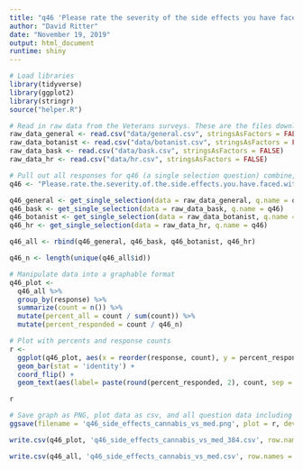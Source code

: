 ```yaml
---
title: "q46 'Please rate the severity of the side effects you have faced with prescription medications compared to cannabis treatments:' (Veterans)"
author: "David Ritter"
date: "November 19, 2019"
output: html_document
runtime: shiny
---
```


```r
# Load libraries
library(tidyverse)
library(ggplot2)
library(stringr)
source("helper.R")
```

```r
# Read in raw data from the Veterans surveys. These are the files downloaded from survey monkey saved as a .csv
raw_data_general <- read.csv("data/general.csv", stringsAsFactors = FALSE)
raw_data_botanist <- read.csv("data/botanist.csv", stringsAsFactors = FALSE)
raw_data_bask <- read.csv("data/bask.csv", stringsAsFactors = FALSE)
raw_data_hr <- read.csv("data/hr.csv", stringsAsFactors = FALSE)
```

```r
# Pull out all responses for q46 (a single selection question) combine, then determine 'question n'
q46 <- "Please.rate.the.severity.of.the.side.effects.you.have.faced.with.prescription.medications.compared.to.cannabis.treatments."

q46_general <- get_single_selection(data = raw_data_general, q.name = q46)
q46_bask <- get_single_selection(data = raw_data_bask, q.name = q46)
q46_botanist <- get_single_selection(data = raw_data_botanist, q.name = q46)
q46_hr <- get_single_selection(data = raw_data_hr, q.name = q46)

q46_all <- rbind(q46_general, q46_bask, q46_botanist, q46_hr)

q46_n <- length(unique(q46_all$id))
```

```r
# Manipulate data into a graphable format
q46_plot <- 
  q46_all %>%
  group_by(response) %>%
  summarize(count = n()) %>%
  mutate(percent_all = count / sum(count)) %>%
  mutate(percent_responded = count / q46_n)
```

```r
# Plot with percents and response counts
r <- 
  ggplot(q46_plot, aes(x = reorder(response, count), y = percent_responded)) +
  geom_bar(stat = 'identity') +
  coord_flip() +
  geom_text(aes(label= paste(round(percent_responded, 2), count, sep = "***")))

r
```

```r
# Save graph as PNG, plot data as csv, and all question data including response IDs as csv (save question n and N at end of plot file as "_x.x")
ggsave(filename = 'q46_side_effects_cannabis_vs_med.png', plot = r, device = 'png')

write.csv(q46_plot, 'q46_side_effects_cannabis_vs_med_384.csv', row.names = FALSE)

write.csv(q46_all, 'q46_side_effects_cannabis_vs_med.csv', row.names = FALSE)
```
